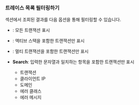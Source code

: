 ### 트레이스 목록 필터링하기

<Cmdname sid="trace_list" className="uitext" /> 섹션에서 조회된 결과를 다음 옵션을 통해 필터링할 수 있습니다.

<ImgLang img="analysis-hitmap-tx-list-filter.png" desc="TX 트레이스" />

* <Cmdname sid="view_all" className="uitext" />: 모든 트랜잭션 표시

* <Cmdname sid="active_stack" className="uitext" />: 액티브 스택을 포함한 트랜잭션만 표시

* <Cmdname sid="multi_transaction" className="uitext" />: 멀티 트랜잭션을 포함한 트랜잭션만 표시

* **Search**: 입력한 문자열과 일치하는 항목을 포함한 트랜잭션만 표시

    * 트랜잭션
    * 클라이언트 IP 
    * 도메인
    * 에러 클래스
    * 에러 메시지